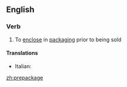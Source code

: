 ==English==

===Verb===
{{en-verb|prepackag|ing}}

# To [[enclose]] in [[packaging]] prior to being sold

====Translations====
{{trans-top|package before being sold}}
* Italian: {{t|it|preconfezionare}}
{{trans-mid}}
{{trans-bottom}}

[[zh:prepackage]]